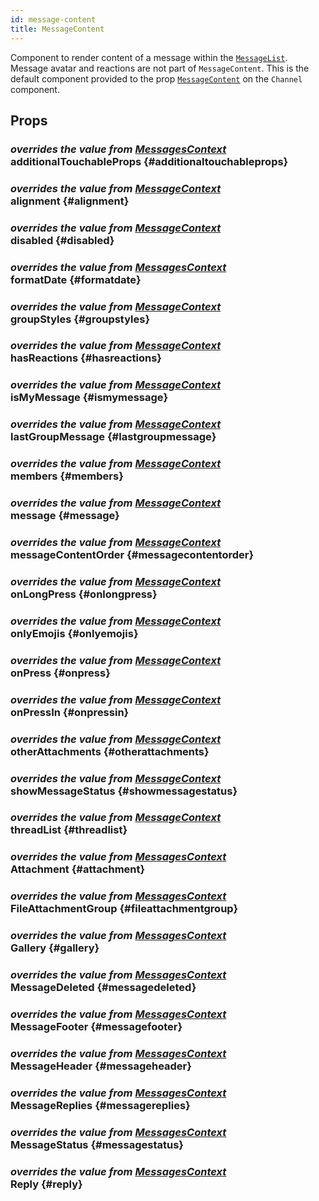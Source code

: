 ```yaml
---
id: message-content
title: MessageContent
---
```





Component to render content of a message within the [`MessageList`](./message_list.mdx). Message avatar and reactions are not part of `MessageContent`.
This is the default component provided to the prop [`MessageContent`](../core-components/channel.mdx#messagecontent) on the `Channel` component.

## Props

### <div class="label description">_overrides the value from [MessagesContext](../contexts/messages_context.mdx#additionaltouchableprops)_</div> additionalTouchableProps {#additionaltouchableprops}

<AdditionalTouchableProps />

### <div class="label description">_overrides the value from [MessageContext](../contexts/message_context.mdx#alignment)_</div> alignment {#alignment}

<Alignment />

### <div class="label description">_overrides the value from [MessageContext](../contexts/message_context.mdx#disabled)_</div> disabled {#disabled}

<Disabled />

### <div class="label description">_overrides the value from [MessagesContext](../contexts/messages_context.mdx#formatdate)_</div> formatDate {#formatdate}

<FormatDate />

<!-- ### goToMessage -->

### <div class="label description">_overrides the value from [MessageContext](../contexts/message_context.mdx#groupstyles)_</div> groupStyles {#groupstyles}

<GroupStyles />

### <div class="label description">_overrides the value from [MessageContext](../contexts/message_context.mdx#hasreactions)_</div> hasReactions {#hasreactions}

<HasReactions />

### <div class="label description">_overrides the value from [MessageContext](../contexts/message_context.mdx#ismymessage)_</div> isMyMessage {#ismymessage}

<IsMyMessage />

### <div class="label description">_overrides the value from [MessageContext](../contexts/message_context.mdx#lastgroupmessage)_</div> lastGroupMessage {#lastgroupmessage}

<LastGroupMessage />

### <div class="label description">_overrides the value from [MessageContext](../contexts/message_context.mdx#members)_</div> members {#members}

<Members />

### <div class="label description">_overrides the value from [MessageContext](../contexts/message_context.mdx#message)_</div> message {#message}

<MessageProp />

### <div class="label description">_overrides the value from [MessageContext](../contexts/message_context.mdx#messagecontentorder)_</div> messageContentOrder {#messagecontentorder}

<MessageContentOrder />

### <div class="label description">_overrides the value from [MessageContext](../contexts/message_context.mdx#onlongpress)_</div> onLongPress {#onlongpress}

<OnLongPress />

### <div class="label description">_overrides the value from [MessageContext](../contexts/message_context.mdx#onlyemojis)_</div> onlyEmojis {#onlyemojis}

<OnlyEmojis />

### <div class="label description">_overrides the value from [MessageContext](../contexts/message_context.mdx#onpress)_</div> onPress {#onpress}

<OnPress />

### <div class="label description">_overrides the value from [MessageContext](../contexts/message_context.mdx#onpressin)_</div> onPressIn {#onpressin}

<OnPressIn />

### <div class="label description">_overrides the value from [MessageContext](../contexts/message_context.mdx#otherattachments)_</div> otherAttachments {#otherattachments}

<OtherAttachments />

<!-- ### preventPress -->

### <div class="label description">_overrides the value from [MessageContext](../contexts/message_context.mdx#showmessagestatus)_</div> showMessageStatus {#showmessagestatus}

<ShowMessageStatus />

### <div class="label description">_overrides the value from [MessageContext](../contexts/message_context.mdx#threadlist)_</div> threadList {#threadlist}

<ThreadList />

### <div class="label description">_overrides the value from [MessagesContext](../contexts/messages_context.mdx#attachment)_</div> Attachment {#attachment}

<Attachment />

### <div class="label description">_overrides the value from [MessagesContext](../contexts/messages_context.mdx#fileattachmentgroup)_</div> FileAttachmentGroup {#fileattachmentgroup}

<FileAttachmentGroup />

### <div class="label description">_overrides the value from [MessagesContext](../contexts/messages_context.mdx#gallery)_</div> Gallery {#gallery}

<Gallery />

### <div class="label description">_overrides the value from [MessagesContext](../contexts/messages_context.mdx#messagedeleted)_</div> MessageDeleted {#messagedeleted}

<MessageDeleted />

### <div class="label description">_overrides the value from [MessagesContext](../contexts/messages_context.mdx#messagefooter)_</div> MessageFooter {#messagefooter}

<MessageFooter />

### <div class="label description">_overrides the value from [MessagesContext](../contexts/messages_context.mdx#messageheader)_</div> MessageHeader {#messageheader}

<MessageHeader />

### <div class="label description">_overrides the value from [MessagesContext](../contexts/messages_context.mdx#messagereplies)_</div> MessageReplies {#messagereplies}

<MessageReplies />

### <div class="label description">_overrides the value from [MessagesContext](../contexts/messages_context.mdx#messagestatus)_</div> MessageStatus {#messagestatus}

<MessageStatus />

### <div class="label description">_overrides the value from [MessagesContext](../contexts/messages_context.mdx#reply)_</div> Reply {#reply}

<Reply />

